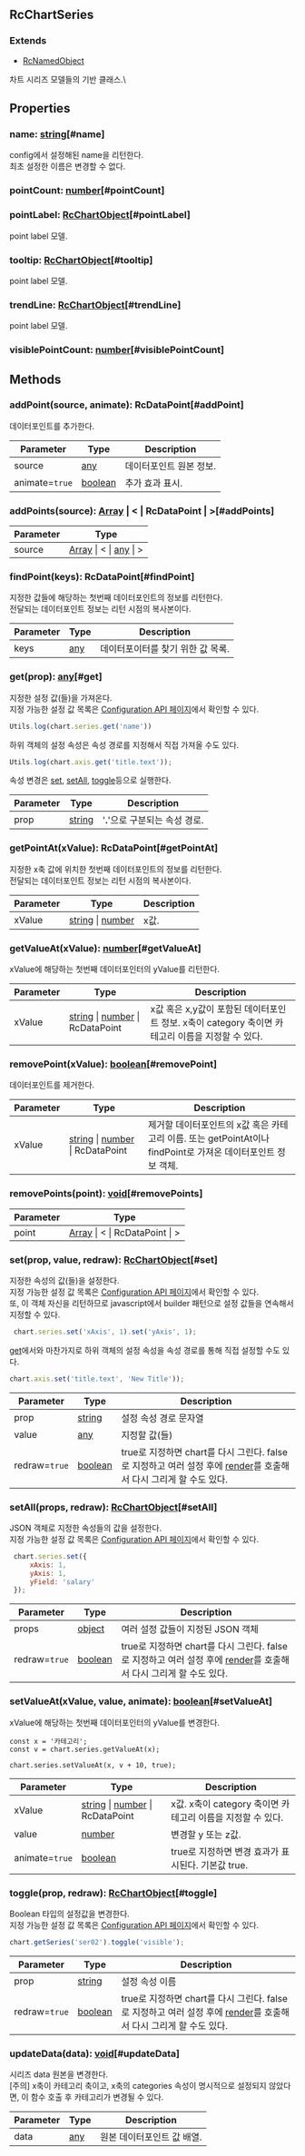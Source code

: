 ## RcChartSeries
### Extends
- [RcNamedObject](../classes/RcNamedObject)
차트 시리즈 모델들의 기반 클래스.\





## Properties
### name: [string](https://developer.mozilla.org/en-US/docs/Web/JavaScript/Reference/Global_Objects/String)[#name]
config에서 설정해된 name을 리턴한다.\
최초 설정한 이름은 변경할 수 없다.
### pointCount: [number](https://developer.mozilla.org/en-US/docs/Web/JavaScript/Reference/Global_Objects/Number)[#pointCount]
### pointLabel: [RcChartObject](../classes/RcChartObject)[#pointLabel]
point label 모델.
### tooltip: [RcChartObject](../classes/RcChartObject)[#tooltip]
point label 모델.
### trendLine: [RcChartObject](../classes/RcChartObject)[#trendLine]
point label 모델.
### visiblePointCount: [number](https://developer.mozilla.org/en-US/docs/Web/JavaScript/Reference/Global_Objects/Number)[#visiblePointCount]

## Methods
### addPoint(source, animate): RcDataPoint[#addPoint]
데이터포인트를 추가한다.



| Parameter | Type | Description |
| ----------- | ----------- | ----------- |
| source | [any](https://www.typescriptlang.org/docs/handbook/2/everyday-types.html#any) | 데이터포인트 원본 정보. |
| animate=`true` | [boolean](https://developer.mozilla.org/en-US/docs/Web/JavaScript/Reference/Global_Objects/Boolean) | 추가 효과 표시. |
### addPoints(source): [Array](https://developer.mozilla.org/en-US/docs/Web/JavaScript/Reference/Global_Objects/Array) &#124; \< &#124; RcDataPoint &#124; >[#addPoints]
| Parameter | Type |
| ----------- | ----------- |
| source | [Array](https://developer.mozilla.org/en-US/docs/Web/JavaScript/Reference/Global_Objects/Array) &#124; \< &#124; [any](https://www.typescriptlang.org/docs/handbook/2/everyday-types.html#any) &#124; > |
### findPoint(keys): RcDataPoint[#findPoint]
지정한 값들에 해당하는 첫번째 데이터포인트의 정보를 리턴한다.\
전달되는 데이터포인트 정보는 리턴 시점의 복사본이다.



| Parameter | Type | Description |
| ----------- | ----------- | ----------- |
| keys | [any](https://www.typescriptlang.org/docs/handbook/2/everyday-types.html#any) | 데이터포이터를 찾기 위한 값 목록. |
### get(prop): [any](https://www.typescriptlang.org/docs/handbook/2/everyday-types.html#any)[#get]
지정한 설정 값(들)을 가져온다.\
지정 가능한 설정 값 목록은 [Configuration API 페이지](/config)에서 확인할 수 있다. 

```js
Utils.log(chart.series.get('name'))
```

하위 객체의 설정 속성은 속성 경로를 지정해서 직접 가져올 수도 있다.

```js
Utils.log(chart.axis.get('title.text'));
```

속성 변경은 [set](#set), [setAll](#setAll), [toggle](#toggle)등으로 실행한다.



| Parameter | Type | Description |
| ----------- | ----------- | ----------- |
| prop | [string](https://developer.mozilla.org/en-US/docs/Web/JavaScript/Reference/Global_Objects/String) | '**.**'으로 구분되는 속성 경로. |
### getPointAt(xValue): RcDataPoint[#getPointAt]
지정한 x축 값에 위치한 첫번째 데이터포인트의 정보를 리턴한다.\
전달되는 데이터포인트 정보는 리턴 시점의 복사본이다.



| Parameter | Type | Description |
| ----------- | ----------- | ----------- |
| xValue | [string](https://developer.mozilla.org/en-US/docs/Web/JavaScript/Reference/Global_Objects/String) &#124; [number](https://developer.mozilla.org/en-US/docs/Web/JavaScript/Reference/Global_Objects/Number) | x값. |
### getValueAt(xValue): [number](https://developer.mozilla.org/en-US/docs/Web/JavaScript/Reference/Global_Objects/Number)[#getValueAt]
xValue에 해당하는 첫번째 데이터포인터의 yValue를 리턴한다.



| Parameter | Type | Description |
| ----------- | ----------- | ----------- |
| xValue | [string](https://developer.mozilla.org/en-US/docs/Web/JavaScript/Reference/Global_Objects/String) &#124; [number](https://developer.mozilla.org/en-US/docs/Web/JavaScript/Reference/Global_Objects/Number) &#124; RcDataPoint | x값 혹은 x,y값이 포함된 데이터포인트 정보. x축이 category 축이면 카테고리 이름을 지정할 수 있다. |
### removePoint(xValue): [boolean](https://developer.mozilla.org/en-US/docs/Web/JavaScript/Reference/Global_Objects/Boolean)[#removePoint]
데이터포인트를 제거한다.



| Parameter | Type | Description |
| ----------- | ----------- | ----------- |
| xValue | [string](https://developer.mozilla.org/en-US/docs/Web/JavaScript/Reference/Global_Objects/String) &#124; [number](https://developer.mozilla.org/en-US/docs/Web/JavaScript/Reference/Global_Objects/Number) &#124; RcDataPoint | 제거할 데이터포인트의 x값 혹은 카테고리 이름. 또는 getPointAt이나 findPoint로 가져온 데이터포인트 정보 객체. |
### removePoints(point): [void](https://developer.mozilla.org/en-US/docs/Web/JavaScript/Reference/Global_Objects/undefined)[#removePoints]
| Parameter | Type |
| ----------- | ----------- |
| point | [Array](https://developer.mozilla.org/en-US/docs/Web/JavaScript/Reference/Global_Objects/Array) &#124; \< &#124; RcDataPoint &#124; > |
### set(prop, value, redraw): [RcChartObject](../classes/RcChartObject)[#set]
지정한 속성의 값(들)을 설정한다.\
지정 가능한 설정 값 목록은 [Configuration API 페이지](/config)에서 확인할 수 있다.\
또, 이 객체 자신을 리턴하므로 javascript에서 builder 패턴으로 설정 값들을 연속해서 지정할 수 있다.

```js
 chart.series.set('xAxis', 1).set('yAxis', 1);
```

[get](#get)에서와 마찬가지로 하위 객체의 설정 속성을 속성 경로를 통해 직접 설정할 수도 있다.

```js
chart.axis.set('title.text', 'New Title'));
```



| Parameter | Type | Description |
| ----------- | ----------- | ----------- |
| prop | [string](https://developer.mozilla.org/en-US/docs/Web/JavaScript/Reference/Global_Objects/String) | 설정 속성 경로 문자열 |
| value | [any](https://www.typescriptlang.org/docs/handbook/2/everyday-types.html#any) | 지정할 값(들) |
| redraw=`true` | [boolean](https://developer.mozilla.org/en-US/docs/Web/JavaScript/Reference/Global_Objects/Boolean) | true로 지정하면 chart를 다시 그린다.                false로 지정하고 여러 설정 후에 [render](/docs/api/classes/RcChartControl#render)를 호출해서 다시 그리게 할 수도 있다. |
### setAll(props, redraw): [RcChartObject](../classes/RcChartObject)[#setAll]
JSON 객체로 지정한 속성들의 값을 설정한다.\
지정 가능한 설정 값 목록은 [Configuration API 페이지](/config)에서 확인할 수 있다. 

```js
 chart.series.set({
     xAxis: 1,
     yAxis: 1,
     yField: 'salary'
 });
```



| Parameter | Type | Description |
| ----------- | ----------- | ----------- |
| props | [object](https://developer.mozilla.org/en-US/docs/Web/JavaScript/Reference/Global_Objects/Object) | 여러 설정 값들이 지정된 JSON 객체 |
| redraw=`true` | [boolean](https://developer.mozilla.org/en-US/docs/Web/JavaScript/Reference/Global_Objects/Boolean) | true로 지정하면 chart를 다시 그린다.                false로 지정하고 여러 설정 후에 [render](/docs/api/classes/RcChartControl#render)를 호출해서 다시 그리게 할 수도 있다. |
### setValueAt(xValue, value, animate): [boolean](https://developer.mozilla.org/en-US/docs/Web/JavaScript/Reference/Global_Objects/Boolean)[#setValueAt]
xValue에 해당하는 첫번째 데이터포인터의 yValue를 변경한다.

```
const x = '카테고리';
const v = chart.series.getValueAt(x);

chart.series.setValueAt(x, v + 10, true);
```



| Parameter | Type | Description |
| ----------- | ----------- | ----------- |
| xValue | [string](https://developer.mozilla.org/en-US/docs/Web/JavaScript/Reference/Global_Objects/String) &#124; [number](https://developer.mozilla.org/en-US/docs/Web/JavaScript/Reference/Global_Objects/Number) &#124; RcDataPoint | x값. x축이 category 축이면 카테고리 이름을 지정할 수 있다. |
| value | [number](https://developer.mozilla.org/en-US/docs/Web/JavaScript/Reference/Global_Objects/Number) | 변경할 y 또는 z값. |
| animate=`true` | [boolean](https://developer.mozilla.org/en-US/docs/Web/JavaScript/Reference/Global_Objects/Boolean) | true로 지정하면 변경 효과가 표시된다. 기본값 true. |
### toggle(prop, redraw): [RcChartObject](../classes/RcChartObject)[#toggle]
Boolean 타입의 설정값을 변경한다.\
지정 가능한 설정 값 목록은 [Configuration API 페이지](/config)에서 확인할 수 있다. 

```js
chart.getSeries('ser02').toggle('visible');
```



| Parameter | Type | Description |
| ----------- | ----------- | ----------- |
| prop | [string](https://developer.mozilla.org/en-US/docs/Web/JavaScript/Reference/Global_Objects/String) | 설정 속성 이름 |
| redraw=`true` | [boolean](https://developer.mozilla.org/en-US/docs/Web/JavaScript/Reference/Global_Objects/Boolean) | true로 지정하면 chart를 다시 그린다.                false로 지정하고 여러 설정 후에 [render](/docs/api/classes/RcChartControl#render)를 호출해서 다시 그리게 할 수도 있다. |
### updateData(data): [void](https://developer.mozilla.org/en-US/docs/Web/JavaScript/Reference/Global_Objects/undefined)[#updateData]
시리즈 data 원본을 변경한다.\
[주의] x축이 카테고리 축이고, x축의 categories 속성이 명시적으로 설정되지 않았다면,
이 함수 호출 후 카테고리가 변경될 수 있다.



| Parameter | Type | Description |
| ----------- | ----------- | ----------- |
| data | [any](https://www.typescriptlang.org/docs/handbook/2/everyday-types.html#any) | 원본 데이터포인트 값 배열. |